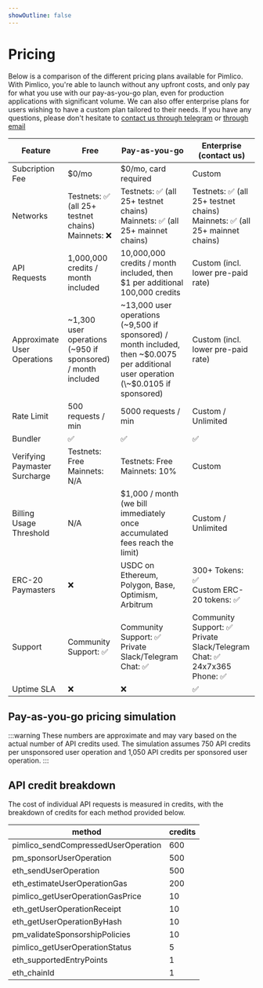 ```yaml
---
showOutline: false
---
```



# Pricing

Below is a comparison of the different pricing plans available for Pimlico. With Pimlico, you're able to launch without any upfront costs, and only pay for what you use with our pay-as-you-go plan, even for production applications with significant volume. We can also offer enterprise plans for users wishing to have a custom plan tailored to their needs. If you have any questions, please don't hesitate to [contact us through telegram](https://t.me/pimlicoHQ) or [through email](mailto:support@pimlico.io)

| Feature                       | <div className="min-w-[130px]">Free</div> | <div className="min-w-[180px]">Pay-as-you-go</div> | <div className="min-w-[210px]">Enterprise (contact us)</div> |
| ----------------------------- | ---------------------------------- | ------------------------------------ | ------------------------------------- |
| Subcription Fee               | $0/mo                                | $0/mo, card required                                           | Custom                                                           |
| Networks                      | Testnets: ✅ (all 25+ testnet chains)<br />Mainnets: ❌                      | Testnets: ✅ (all 25+ testnet chains)<br />Mainnets: ✅ (all 25+ mainnet chains)                                                    | Testnets: ✅ (all 25+ testnet chains)<br />Mainnets: ✅ (all 25+ mainnet chains)                                          |
| API Requests                  | 1,000,000 credits / month included | 10,000,000 credits / month included, then $1 per additional 100,000 credits | Custom (incl. lower pre-paid rate)                               |
| Approximate User Operations   | \~1,300 user operations (\~950 if sponsored) / month included | \~13,000 user operations (\~9,500 if sponsored) / month included, then \~$0.0075 per additional user operation (\~$0.0105 if sponsored) | Custom (incl. lower pre-paid rate)                               |
| Rate Limit                    | 500 requests / min                        | 5000 requests / min                                                                | Custom / Unlimited                                                          |
| Bundler                       | ✅                       | ✅                                                     | ✅                                                           |
| Verifying Paymaster Surcharge | Testnets: Free<br />Mainnets: N/A  | Testnets: Free<br />Mainnets: 10%                                    | Custom                                                           |
| Billing Usage Threshold       | N/A                                | $1,000 / month (we bill immediately once accumulated fees reach the limit)  | Custom / Unlimited                                                    |
| ERC-20 Paymasters             | ❌                     | USDC on Ethereum, Polygon, Base, Optimism, Arbitrum                                                               | 300+ Tokens: ✅<br />Custom ERC-20 tokens: ✅                                                     |
| Support                       | Community Support: ✅                  | Community Support: ✅<br />Private Slack/Telegram Chat: ✅                             | Community Support: ✅<br />Private Slack/Telegram Chat: ✅<br />24x7x365 Phone: ✅ |
| Uptime SLA                    | ❌                                | ❌                                                                         | ✅                                                           |

## Pay-as-you-go pricing simulation

:::warning
These numbers are approximate and may vary based on the actual number of API credits used. The simulation assumes 750 API credits per unsponsored user operation and 1,050 API credits per sponsored user operation.
:::

<Slider />

## API credit breakdown

The cost of individual API requests is measured in credits, with the breakdown of credits for each method provided below.

| method                              | credits |
| ----------------------------------- | ------- |
| pimlico_sendCompressedUserOperation | 600     |
| pm_sponsorUserOperation             | 500     |
| eth_sendUserOperation               | 500     |
| eth_estimateUserOperationGas        | 200     |
| pimlico_getUserOperationGasPrice    | 10      |
| eth_getUserOperationReceipt         | 10      |
| eth_getUserOperationByHash          | 10      |
| pm_validateSponsorshipPolicies      | 10      |
| pimlico_getUserOperationStatus      | 5       |
| eth_supportedEntryPoints            | 1       |
| eth_chainId                         | 1       |

